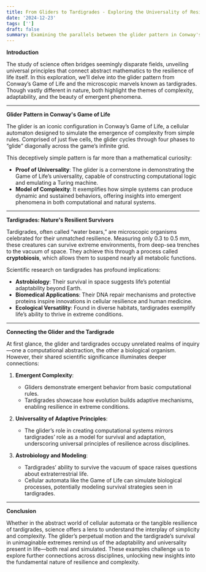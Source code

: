 ```yaml
---
title: From Gliders to Tardigrades - Exploring the Universality of Resilience and Complexity
date: '2024-12-23'
tags: ['']
draft: false
summary: Examining the parallels between the glider pattern in Conway's Game of Life and the extreme survival abilities of tardigrades, this blog highlights the shared scientific themes of emergence, adaptability, and universal principles of complexity.
---
```


**Introduction**

The study of science often bridges seemingly disparate fields, unveiling universal principles that connect abstract mathematics to the resilience of life itself. In this exploration, we’ll delve into the glider pattern from Conway’s Game of Life and the microscopic marvels known as tardigrades. Though vastly different in nature, both highlight the themes of complexity, adaptability, and the beauty of emergent phenomena.

---

**Glider Pattern in Conway's Game of Life**

The glider is an iconic configuration in Conway’s Game of Life, a cellular automaton designed to simulate the emergence of complexity from simple rules. Comprised of just five cells, the glider cycles through four phases to “glide” diagonally across the game’s infinite grid.

This deceptively simple pattern is far more than a mathematical curiosity:

- **Proof of Universality**: The glider is a cornerstone in demonstrating the Game of Life’s universality, capable of constructing computational logic and emulating a Turing machine.
- **Model of Complexity**: It exemplifies how simple systems can produce dynamic and sustained behaviors, offering insights into emergent phenomena in both computational and natural systems.

---

**Tardigrades: Nature's Resilient Survivors**

Tardigrades, often called “water bears,” are microscopic organisms celebrated for their unmatched resilience. Measuring only 0.3 to 0.5 mm, these creatures can survive extreme environments, from deep-sea trenches to the vacuum of space. They achieve this through a process called **cryptobiosis**, which allows them to suspend nearly all metabolic functions.

Scientific research on tardigrades has profound implications:

- **Astrobiology**: Their survival in space suggests life’s potential adaptability beyond Earth.
- **Biomedical Applications**: Their DNA repair mechanisms and protective proteins inspire innovations in cellular resilience and human medicine.
- **Ecological Versatility**: Found in diverse habitats, tardigrades exemplify life’s ability to thrive in extreme conditions.

---

**Connecting the Glider and the Tardigrade**

At first glance, the glider and tardigrades occupy unrelated realms of inquiry—one a computational abstraction, the other a biological organism. However, their shared scientific significance illuminates deeper connections:

1. **Emergent Complexity**:

   - Gliders demonstrate emergent behavior from basic computational rules.
   - Tardigrades showcase how evolution builds adaptive mechanisms, enabling resilience in extreme conditions.

2. **Universality of Adaptive Principles**:

   - The glider’s role in creating computational systems mirrors tardigrades’ role as a model for survival and adaptation, underscoring universal principles of resilience across disciplines.

3. **Astrobiology and Modeling**:
   - Tardigrades’ ability to survive the vacuum of space raises questions about extraterrestrial life.
   - Cellular automata like the Game of Life can simulate biological processes, potentially modeling survival strategies seen in tardigrades.

---

**Conclusion**

Whether in the abstract world of cellular automata or the tangible resilience of tardigrades, science offers a lens to understand the interplay of simplicity and complexity. The glider’s perpetual motion and the tardigrade’s survival in unimaginable extremes remind us of the adaptability and universality present in life—both real and simulated. These examples challenge us to explore further connections across disciplines, unlocking new insights into the fundamental nature of resilience and complexity.
